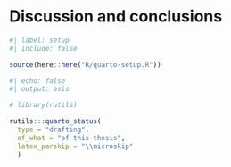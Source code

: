 <!-- %:::% .common h1 begin %:::% -->
# Discussion and conclusions
<!-- %:::% .common h1 end %:::% -->

```r
#| label: setup
#| include: false

source(here::here("R/quarto-setup.R"))
```

```r
#| echo: false
#| output: asis

# library(rutils)

rutils:::quarto_status(
  type = "drafting",
  of_what = "of this thesis",
  latex_parskip = "\\microskip"
  )
```

<!-- ## Discussion -->

<!-- ## Limitations -->

<!-- ## Conclusions -->

<!-- ## Future perspectives -->

<!-- textual end -->

```{=latex}
\postextual

\begingroup
\renewcommand{\baselinestretch}{1}
\setcounter{footnote}{0}
\renewcommand{\thefootnote}{\fnsymbol{footnote}}
\printbibliography[heading=bibheading]
\endgroup

\tocskipone
\tocprintchapternonum
\addcontentsline{toc}{chapter}{\newbibname}
```

```{=latex}
\begin{glossario}
```
